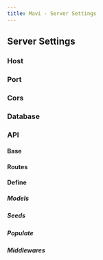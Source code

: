 ```yaml
---
title: Mavi - Server Settings
---
```


## Server Settings

### Host

### Port

### Cors

### Database

### API

#### Base

#### Routes

#### Define

##### Models

##### Seeds

##### Populate

##### Middlewares
